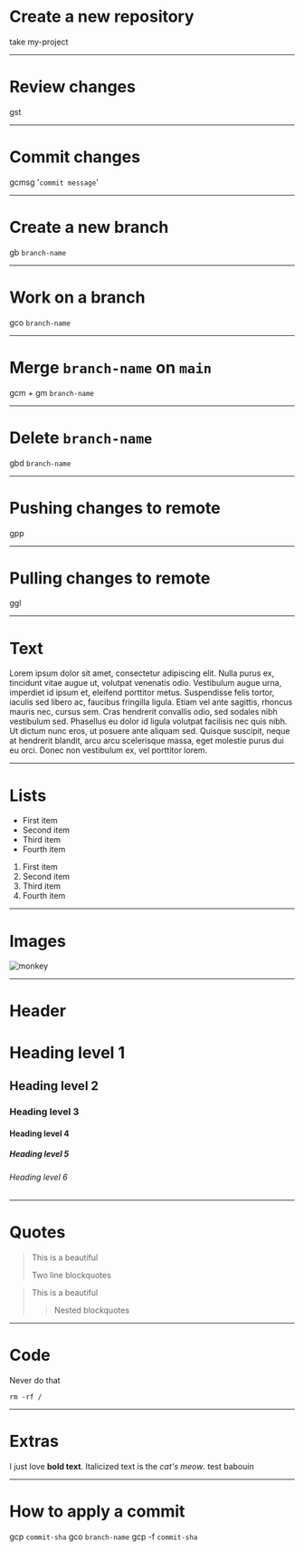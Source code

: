 
<!-- deck.mdx -->

# Create a new repository

take my-project

---

# Review changes

gst

---

# Commit changes

gcmsg '`commit message`'

---

# Create a new branch

gb `branch-name`

---

# Work on a branch

gco `branch-name`

---

# Merge `branch-name` on `main`

gcm + gm `branch-name`

---

# Delete `branch-name`

gbd `branch-name`

---

# Pushing changes to remote

gpp

---

# Pulling changes to remote

ggl

---

# Text

Lorem ipsum dolor sit amet, consectetur adipiscing elit. Nulla purus ex, tincidunt vitae augue ut, volutpat venenatis odio. Vestibulum augue urna, imperdiet id ipsum et, eleifend porttitor metus. Suspendisse felis tortor, iaculis sed libero ac, faucibus fringilla ligula. Etiam vel ante sagittis, rhoncus mauris nec, cursus sem. Cras hendrerit convallis odio, sed sodales nibh vestibulum sed. Phasellus eu dolor id ligula volutpat facilisis nec quis nibh. Ut dictum nunc eros, ut posuere ante aliquam sed. Quisque suscipit, neque at hendrerit blandit, arcu arcu scelerisque massa, eget molestie purus dui eu orci. Donec non vestibulum ex, vel porttitor lorem.

---

# Lists

- First item
- Second item
- Third item
- Fourth item

1. First item
2. Second item
3. Third item
4. Fourth item

---

# Images

![monkey](http://www.slate.fr/sites/default/files/styles/1200x680/public/singe-hurleur.jpg)

>

---

# Header

# Heading level 1

## Heading level 2

### Heading level 3

#### Heading level 4

##### Heading level 5

###### Heading level 6

---

# Quotes

> This is a beautiful
>
> Two line blockquotes

> This is a beautiful
>
> > Nested blockquotes

---

# Code

Never do that

```
rm -rf /
```

---

# Extras

I just love **bold text**.
Italicized text is the _cat's meow_.
test babouin

---

# How to apply a commit

gcp `commit-sha`
gco `branch-name`
gcp -f `commit-sha `
